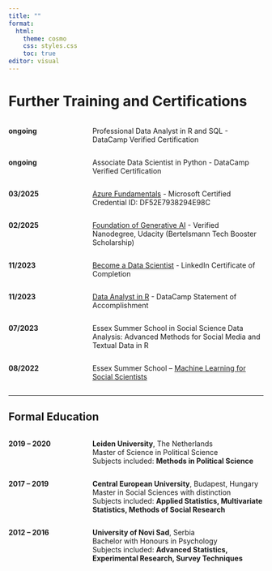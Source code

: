 ```yaml
---
title: ""
format: 
  html:
    theme: cosmo
    css: styles.css
    toc: true
editor: visual
---
```


# Further Training and Certifications

::::: columns
::: {.column width="30%"}
**ongoing**
:::

::: {.column width="70%"}
Professional Data Analyst in R and SQL - DataCamp Verified Certification
:::
:::::

::::: columns
::: {.column width="30%"}
**ongoing**
:::

::: {.column width="70%"}
Associate Data Scientist in Python - DataCamp Verified Certification
:::
:::::

::::: columns
::: {.column width="30%"}
**03/2025**
:::

::: {.column width="70%"}
[Azure Fundamentals](https://www.linkedin.com/feed/update/urn:li:activity:7309995339002867712/){target="_blank"} - Microsoft Certified<br> Credential ID: DF52E7938294E98C
:::
:::::

::::: columns
::: {.column width="30%"}
**02/2025**
:::

::: {.column width="70%"}
[Foundation of Generative AI](https://www.udacity.com/certificate/e/f365d39a-b7bc-11ef-aaff-7fc1f9c2c0db){target="_blank"} - Verified Nanodegree, Udacity (Bertelsmann Tech Booster Scholarship)
:::
:::::

::::: columns
::: {.column width="30%"}
**11/2023**
:::

::: {.column width="70%"}
[Become a Data Scientist](https://www.linkedin.com/learning/certificates/a8cb4dcb38e682fadb35ccadec6c3854fe1390f4b34cc9c394101932e49d2a14){target="_blank"} - LinkedIn Certificate of Completion
:::
:::::

::::: columns
::: {.column width="30%"}
**11/2023**
:::

::: {.column width="70%"}
[Data Analyst in R](https://www.datacamp.com/statement-of-accomplishment/track/f83b8a7170216f6213f95199dbe791b4bc0984dc?raw=1) - DataCamp Statement of Accomplishment
:::
:::::

::::: columns
::: {.column width="30%"}
**07/2023**
:::

::: {.column width="70%"}
Essex Summer School in Social Science Data Analysis: Advanced Methods for Social Media and Textual Data in R
:::
:::::

::::: columns
::: {.column width="30%"}
**08/2022**
:::

::: {.column width="70%"}
Essex Summer School – [Machine Learning for Social Scientists](https://drive.google.com/file/d/11XGko4Jj8TSZkHLQPGPs6GnRGzHysWOR/view){target="_blank"}
:::
:::::

------------------------------------------------------------------------

## **Formal Education**

::::: columns
::: {.column width="30%"}
**2019 – 2020**
:::

::: {.column width="70%"}
**Leiden University**, The Netherlands<br> Master of Science in Political Science<br> Subjects included: **Methods in Political Science**
:::
:::::

::::: columns
::: {.column width="30%"}
**2017 – 2019**
:::

::: {.column width="70%"}
**Central European University**, Budapest, Hungary<br> Master in Social Sciences with distinction<br> Subjects included: **Applied Statistics, Multivariate Statistics, Methods of Social Research**
:::
:::::

::::: columns
::: {.column width="30%"}
**2012 – 2016**
:::

::: {.column width="70%"}
**University of Novi Sad**, Serbia<br> Bachelor with Honours in Psychology<br> Subjects included: **Advanced Statistics, Experimental Research, Survey Techniques**
:::
:::::
